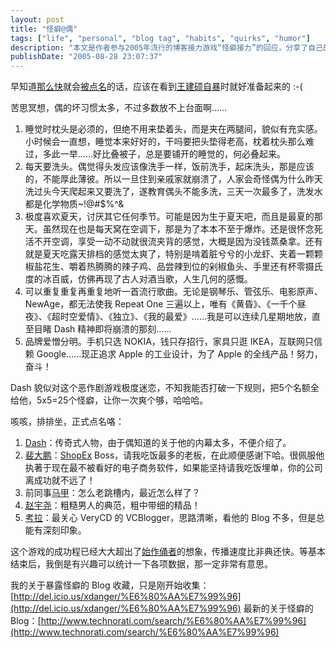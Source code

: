```yaml
---
layout: post
title: "怪癖@偶"
tags: ["life", "personal", "blog tag", "habits", "quirks", "humor"]
description: "本文是作者参与2005年流行的博客接力游戏“怪癖接力”的回应，分享了自己的5个怪癖：睡觉时不用枕头垫头而是夹在两腿间；每天必须洗头；极度喜欢夏天而讨厌其他季节；能够重复听同一首流行歌曲数周之久；以及对特定品牌的强烈偏好（如只选诺基亚手机、只存招商银行、只逛宜家家居、只信任谷歌）。作者还提及了游戏规则，点名了5位博主接力，并评论了这个游戏在博客圈的快速传播现象，表示有兴趣统计相关数据。"
publishDate: "2005-08-28 23:07:37"
---
```


早知道[那么快](http://www.flickr.com/photos/fotos/36811842/)就会[被点名](http://blog.csdn.net/zdg/archive/2005/08/27/466548.aspx)的话，应该在看到[王建硕自暴](http://home.wangjianshuo.com/cn/20050822_ekesoacaccc.htm)时就好准备起来的 :-(

苦思冥想，偶的坏习惯太多，不过多数放不上台面啊……

1. 睡觉时枕头是必须的，但绝不用来垫着头，而是夹在两腿间，貌似有充实感。小时候会一直想，睡觉本来好好的，干吗要把头垫得老高，枕着枕头那么难过，多此一举……好比叠被子，总是要铺开的睡觉的，何必叠起来。
2. 每天要洗头。偶觉得头发应该像洗手一样，饭前洗手，起床洗头，那是应该的，不能厚此薄彼。所以一旦住到亲戚家就崩溃了，人家会奇怪偶为什么昨天洗过头今天爬起来又要洗了，遂教育偶头不能多洗，三天一次最多了，洗发水都是化学物质~!@#$%^&
3. 极度喜欢夏天，讨厌其它任何季节。可能是因为生于夏天吧，而且是最夏的那天。虽然现在也是每天窝在空调下，那是为了本本不至于爆炸。还是很怀念死活不开空调，享受一动不动就很流夹背的感觉，大概是因为没钱蒸桑拿。还有就是夏天吃露天排档的感觉太爽了，特别是啃着脏兮兮的小龙虾、夹着一颗颗椒盐花生、嚼着热腾腾的辣子鸡、品尝辣到位的剁椒鱼头、手里还有杯零摄氏度的冰百威，仿佛再现了古人对酒当歌，人生几何的感慨。
4. 可以重复重复再重复地听一首流行歌曲。无论是钢琴乐、管弦乐、电影原声、NewAge，都无法使我 Repeat One 三遍以上，唯有《黄昏》、《一千个昼夜》、《超时空爱情》、《独立》、《我的最爱》……我是可以连续几星期地放，直至目睹 Dash 精神即将崩溃的那刻……
5. 品牌爱憎分明。手机只选 NOKIA，钱只存招行，家具只逛 IKEA，互联网只信赖 Google……现正追求 Apple 的工业设计，为了 Apple 的全线产品！努力，奋斗！

Dash 貌似对这个恶作剧游戏极度迷恋，不知我能否打破一下规则，把5个名额全给他，5x5=25个怪癖，让你一次爽个够，哈哈哈。

咳咳，排排坐，正式点名咯：

1. [Dash](http://blog.verycd.com/dash/)：传奇式人物，由于偶知道的关于他的内幕太多，不便介绍了。
2. [裴大鹏](http://spaces.msn.com/members/peidapeng/)：[ShopEx](http://www.shopex.cn/) Boss，请我吃饭最多的老板，在此顺便感谢下哈。很佩服他执著于现在最不被看好的电子商务软件，如果能坚持请我吃饭埋单，你的公司离成功就不远了！
3. 前同事[马甲](http://spaces.msn.com/members/lukill/)：怎么老跳槽内，最近怎么样了？
4. [赵宇尧](http://spaces.msn.com/members/howard820411/)：粗糙男人的典范，粗中带细的精品！
5. [考拉](http://blog.verycd.com/kaola/)：最关心 VeryCD 的 VCBlogger，思路清晰，看他的 Blog 不多，但是总能有深刻印象。

这个游戏的成功程已经大大超出了[始作俑者](http://www.anaislee.com/journal/2005/08/blog_tag.html)的想象，传播速度比非典还快。等基本结束后，我倒是有兴趣可以统计一下各项数据，那一定非常有意思。

我的关于暴露怪癖的 Blog 收藏，只是刚开始收集：[http://del.icio.us/xdanger/%E6%80%AA%E7%99%96](http://del.icio.us/xdanger/%E6%80%AA%E7%99%96)
最新的关于怪癖的 Blog：[http://www.technorati.com/search/%E6%80%AA%E7%99%96](http://www.technorati.com/search/%E6%80%AA%E7%99%96)
